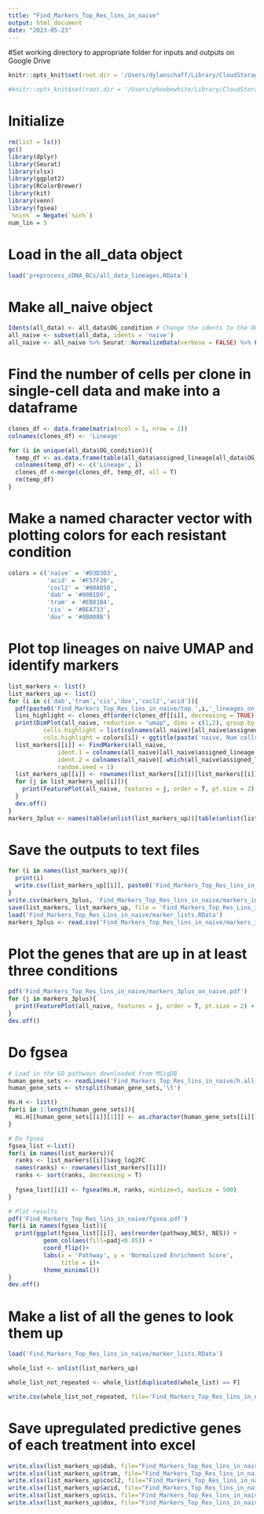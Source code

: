 ```yaml
---
title: "Find_Markers_Top_Res_lins_in_naive"
output: html_document
date: "2023-05-23"
---
```


#Set working directory to appropriate folder for inputs and outputs on Google Drive
```r

knitr::opts_knit$set(root.dir = '/Users/dylanschaff/Library/CloudStorage/GoogleDrive-dyschaff@sydshafferlab.com/My Drive/Schaff_Shared/Cloud/Schaff_paper') # for dylan's laptop

#knitr::opts_knit$set(root.dir = '/Users/phoebewhite/Library/CloudStorage/GoogleDrive-phoebewhite@sydshafferlab.com/.shortcut-targets-by-id/1jTEIOfrKhnb_l5390zZHfgBXhT77dXPF/Schaff_Shared/Cloud/Schaff_paper') # for phoebe
```

# Initialize
```r
rm(list = ls())
gc()
library(dplyr)
library(Seurat)
library(xlsx)
library(ggplot2)
library(RColorBrewer)
library(kit)
library(venn)
library(fgsea)
`%nin%` = Negate(`%in%`)
num_lin = 5
```

# Load in the all_data object
```r
load('preprocess_cDNA_BCs/all_data_lineages.RData')
```

# Make all_naive object
```r
Idents(all_data) <- all_data$OG_condition # Change the idents to the OG condition for subsetting to dabtram
all_naive <- subset(all_data, idents = 'naive')
all_naive <- all_naive %>% Seurat::NormalizeData(verbose = FALSE) %>% FindVariableFeatures(selection.method = "vst", nfeatures = 20000) %>%  ScaleData(verbose = FALSE) %>% RunPCA(verbose = FALSE) %>% FindNeighbors(dims = c(1:20)) %>% FindClusters(resolution = .5) %>% RunUMAP(dims = c(1:20))
```

# Find the number of cells per clone in single-cell data and make into a dataframe
```r
clones_df <- data.frame(matrix(ncol = 1, nrow = 1))
colnames(clones_df) <- 'Lineage'

for (i in unique(all_data$OG_condition)){
  temp_df <- as.data.frame(table(all_data$assigned_lineage[all_data$OG_condition == i]))
  colnames(temp_df) <- c('Lineage', i)
  clones_df <-merge(clones_df, temp_df, all = T)
  rm(temp_df)
}
```

# Make a named character vector with plotting colors for each resistant condition
```r
colors = c('naive' = '#D3D3D3',
           'acid' = '#F57F20',
           'cocl2' = '#00AB50',
           'dab' = '#00B1D9',
           'tram' = '#EB81B4',
           'cis' = '#BEA733',
           'dox' = '#8B008B')
```

# Plot top lineages on naive UMAP and identify markers
```r
list_markers <- list()
list_markers_up <- list()
for (i in c('dab','tram','cis','dox','cocl2','acid')){
  pdf(paste0('Find_Markers_Top_Res_lins_in_naive/top_',i,'_lineages_on_naive.pdf'))
  lins_highlight <- clones_df[order(clones_df[[i]], decreasing = TRUE)[1:num_lin],]$Lineage
  print(DimPlot(all_naive, reduction = "umap", dims = c(1,2), group.by = 'OG_condition',sizes.highlight = 5, pt.size = 2,
          cells.highlight = list(colnames(all_naive)[all_naive$assigned_lineage %in% lins_highlight]),
          cols.highlight = colors[i]) + ggtitle(paste('naive, Num cells:', length(list(colnames(all_naive)[all_naive$assigned_lineage %in% lins_highlight])[[1]]))))
  list_markers[[i]] <- FindMarkers(all_naive, 
              ident.1 = colnames(all_naive)[all_naive$assigned_lineage %in% lins_highlight],
              ident.2 = colnames(all_naive)[-which(all_naive$assigned_lineage %in% lins_highlight)],
              random.seed = 1)
  list_markers_up[[i]] <- rownames(list_markers[[i]])[list_markers[[i]]$avg_log2FC >= 0.25 & list_markers[[i]]$p_val <= 0.05]
  for (j in list_markers_up[[i]]){
    print(FeaturePlot(all_naive, features = j, order = T, pt.size = 2) + scale_colour_gradientn(colors = rev(brewer.pal(n = 11, name = 'RdBu'))) +  DarkTheme())
  }
  dev.off()
}
markers_3plus <- names(table(unlist(list_markers_up))[table(unlist(list_markers_up))>=3])
```

# Save the outputs to text files
```r
for (i in names(list_markers_up)){
  print(i)
  write.csv(list_markers_up[[i]], paste0('Find_Markers_Top_Res_lins_in_naive/',i,'_markers.csv'))
}
write.csv(markers_3plus, 'Find_Markers_Top_Res_lins_in_naive/markers_in_three_or_more.csv')
save(list_markers, list_markers_up, file = 'Find_Markers_Top_Res_Lins_in_naive/marker_lists.RData')
load('Find_Markers_Top_Res_Lins_in_naive/marker_lists.RData')
markers_3plus <- read.csv('Find_Markers_Top_Res_lins_in_naive/markers_in_three_or_more.csv')
```

# Plot the genes that are up in at least three conditions
```r
pdf('Find_Markers_Top_Res_lins_in_naive/markers_3plus_on_naive.pdf')
for (j in markers_3plus){
  print(FeaturePlot(all_naive, features = j, order = T, pt.size = 2) + scale_colour_gradientn(colors = rev(brewer.pal(n = 11, name = 'RdBu'))) +  DarkTheme())
}
dev.off()
``` 


# Do fgsea
```r
# Load in the GO pathways downloaded from MSigDB
human_gene_sets <- readLines('Find_Markers_Top_Res_lins_in_naive/h.all.v2023.2.Hs.symbols.gmt.txt')
human_gene_sets <- strsplit(human_gene_sets,'\t')

Hs.H <- list()
for(i in 1:length(human_gene_sets)){
  Hs.H[[human_gene_sets[[i]][1]]] <- as.character(human_gene_sets[[i]][3:length(human_gene_sets[[i]])])
}

# Do fgsea
fgsea_list <-list()
for(i in names(list_markers)){
  ranks <- list_markers[[i]]$avg_log2FC
  names(ranks) <- rownames(list_markers[[i]])
  ranks <- sort(ranks, decreasing = T)
  
  fgsea_list[[i]] <- fgsea(Hs.H, ranks, minSize=5, maxSize = 500)
}

# Plot results
pdf('Find_Markers_Top_Res_lins_in_naive/fgsea.pdf')
for(i in names(fgsea_list)){
  print(ggplot(fgsea_list[[i]], aes(reorder(pathway,NES), NES)) +
          geom_col(aes(fill=padj<0.05)) +
          coord_flip()+
          labs(x = 'Pathway', y = 'Normalized Enrichment Score',
               title = i)+ 
          theme_minimal())
}
dev.off()

```

# Make a list of all the genes to look them up
```r

load('Find_Markers_Top_Res_lins_in_naive/marker_lists.RData')

whole_list <- unlist(list_markers_up)

whole_list_not_repeated <- whole_list[duplicated(whole_list) == F]

write.csv(whole_list_not_repeated, file='Find_Markers_Top_Res_lins_in_naive/whole_list.csv')

```

# Save upregulated predictive genes of each treatment into excel
```r
write.xlsx(list_markers_up$dab, file="Find_Markers_Top_Res_lins_in_naive/Supplementary_Table1_upregulated_predictive_genes.xlsx", sheetName="Dabrafenib", row.names=FALSE)
write.xlsx(list_markers_up$tram, file="Find_Markers_Top_Res_lins_in_naive/Supplementary_Table1_upregulated_predictive_genes.xlsx", sheetName="Trametinib", append=TRUE, row.names=FALSE)
write.xlsx(list_markers_up$cocl2, file="Find_Markers_Top_Res_lins_in_naive/Supplementary_Table1_upregulated_predictive_genes.xlsx", sheetName="CoCl2", append=TRUE, row.names=FALSE)
write.xlsx(list_markers_up$acid, file="Find_Markers_Top_Res_lins_in_naive/Supplementary_Table1_upregulated_predictive_genes.xlsx", sheetName="Acid", append=TRUE, row.names=FALSE)
write.xlsx(list_markers_up$cis, file="Find_Markers_Top_Res_lins_in_naive/Supplementary_Table1_upregulated_predictive_genes.xlsx", sheetName="Cisplatin", append=TRUE, row.names=FALSE)
write.xlsx(list_markers_up$dox, file="Find_Markers_Top_Res_lins_in_naive/Supplementary_Table1_upregulated_predictive_genes.xlsx", sheetName="Doxorubicin", append=TRUE, row.names=FALSE)
```



